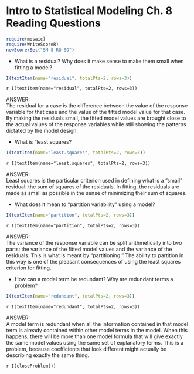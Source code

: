 Intro to Statistical Modeling Ch. 8 Reading Questions
========================================================
```r
require(mosaic)
require(WriteScoreR)
newScorerSet("SM-8-RQ-SD")
```

* What is a residual?  Why does it make sense to make them small when fitting a model? 
```r
I(textItem(name="residual", totalPts=2, rows=3))
```
 `r I(textItem(name="residual", totalPts=2, rows=3))`

<aside>
ANSWER:    
The residual for a case is the difference between the value of the response variable for that case and the value of the fitted model value for that case.  By making the residuals small, the fitted model values are brought close to the actual values of the response variables while still showing the patterns dictated by the model design.
</aside>


* What is "least squares?
```r
I(textItem(name="least.squares", totalPts=2, rows=3))
```
 `r I(textItem(name="least.squares", totalPts=2, rows=3))`

<aside>
ANSWER:    
Least squares is the particular criterion used in defining what is a "small" residual: the sum of squares of the residuals.  In fitting, the residuals are made as small as possible in the sense of minimizing their sum of squares.
</aside>

* What does it mean to "partition variability" using a model?
```r
I(textItem(name="partition", totalPts=2, rows=3))
```
 `r I(textItem(name="partition", totalPts=2, rows=3))`

<aside>
ANSWER:    
The variance of the response variable can be split arithmetically into two parts: the variance of the fitted model values and the variance of the residuals.  This is what is meant by "partitioning."  The ability to partition in this way is one of the pleasant consequences of using the least squares criterion for fitting.  
</aside>

* How can a model term be redundant? Why are redundant terms a problem?
```r
I(textItem(name="redundant", totalPts=2, rows=3))
```
 `r I(textItem(name="redundant", totalPts=2, rows=3))`

<aside>
ANSWER:    
A model term is redundant when all the information contained in that model term is already contained within other model terms in the model.  When this happens, there will be more than one model formula that will give exactly the same model values using the same set of explanatory terms.  This is a problem, because coefficients that look different might actually be describing exactly the same thing.
</aside>

`r I(closeProblem())`
